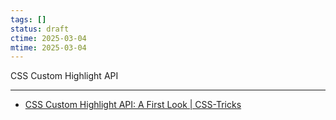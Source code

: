 ```yaml
---
tags: []
status: draft
ctime: 2025-03-04
mtime: 2025-03-04
---
```



<QuoteLink url="https://developer.mozilla.org/en-US/docs/Web/API/CSS_Custom_Highlight_API">
  CSS Custom Highlight API
</QuoteLink>

---

- [CSS Custom Highlight API: A First Look | CSS-Tricks](https://css-tricks.com/css-custom-highlight-api-early-loo/)
